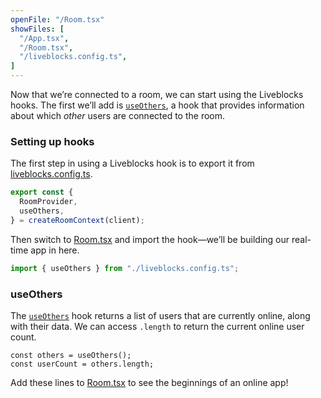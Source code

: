 ```yaml
---
openFile: "/Room.tsx"
showFiles: [
  "/App.tsx",
  "/Room.tsx",
  "/liveblocks.config.ts",
]
---
```


Now that we’re connected to a room, we can start using the Liveblocks hooks. The first we’ll add is [`useOthers`][], a hook that provides information about which _other_ users are connected to the room.

### Setting up hooks

The first step in using a Liveblocks hook is to export it from [liveblocks.config.ts][].

```ts highlight="3"
export const {
  RoomProvider,
  useOthers,
} = createRoomContext(client);
```

Then switch to [Room.tsx][] and import the hook—we’ll be building our real-time app in here.
```ts highlight="3"
import { useOthers } from "./liveblocks.config.ts";
```

### useOthers

The [`useOthers`][] hook returns a list of users that are currently online, along with their data. We can access `.length` to return the current online user count.

```tsx
const others = useOthers();
const userCount = others.length;
```

Add these lines to [Room.tsx][] to see the beginnings of an online app!

[`useOthers`]: /docs/api-reference/liveblocks-react#useOthers
[liveblocks.config.ts]: #/liveblocks.config.ts
[App.tsx]: #/App.tsx
[Room.tsx]: #/Room.tsx
